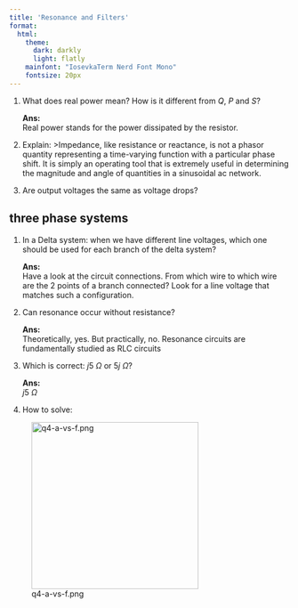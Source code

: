 ```yaml
---
title: 'Resonance and Filters'
format:
  html:
    theme:
      dark: darkly
      light: flatly
    mainfont: "IosevkaTerm Nerd Font Mono"
    fontsize: 20px
---
```


1. What does real power mean? How is it different from $Q,~P$ and $S$?
    
    **Ans:** <br>
    Real power stands for the power dissipated by the resistor.

2. Explain:
>Impedance, like resistance or reactance, is not a phasor quantity representing a time-varying function with a particular phase shift. It is simply an operating tool that is extremely useful in determining the magnitude and angle of quantities in a sinusoidal ac network.

3. Are output voltages the same as voltage drops?

## three phase systems

1. In a Delta system: when we have different line voltages, which one should be used for each branch of the delta system?

    **Ans:** <br>
    Have a look at the circuit connections. From which wire to which wire are the 2 points of a branch connected? Look for a line voltage that matches such a configuration.

2. Can resonance occur without resistance?

    **Ans:** <br>
    Theoretically, yes. But practically, no. Resonance circuits are fundamentally studied as RLC circuits

3. Which is correct: $j5~\Omega$ or $5j~\Omega$?

    **Ans:** <br>
    $j5~\Omega$

4. How to solve:

::: {.center}
![q4-a-vs-f.png](doubts-img/q4-a-vs-f.png){#q4-a-vs-f.png width=300}
:::
